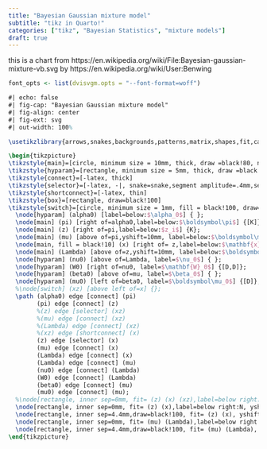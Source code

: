 ```yaml
---
title: "Bayesian Gaussian mixture model"
subtitle: "tikz in Quarto!"
categories: ["tikz", "Bayesian Statistics", "mixture models"]
draft: true
---
```


this is a chart from https://en.wikipedia.org/wiki/File:Bayesian-gaussian-mixture-vb.svg by https://en.wikipedia.org/wiki/User:Benwing

```r
font_opts <- list(dvisvgm.opts = "--font-format=woff")
```

```tikz
#| echo: false
#| fig-cap: "Bayesian Gaussian mixture model"
#| fig-align: center
#| fig-ext: svg
#| out-width: 100%

\usetikzlibrary{arrows,snakes,backgrounds,patterns,matrix,shapes,fit,calc,shadows,plotmarks}

\begin{tikzpicture}
\tikzstyle{main}=[circle, minimum size = 10mm, thick, draw =black!80, node distance = 16mm]
\tikzstyle{hyparam}=[rectangle, minimum size = 5mm, thick, draw =black!80, fill = black!10, node distance = 16mm]
\tikzstyle{connect}=[-latex, thick]
\tikzstyle{selector}=[-latex, -|, snake=snake,segment amplitude=.4mm,segment length=2mm,line after snake=1mm, thick]
\tikzstyle{shortconnect}=[-latex, thin]
\tikzstyle{box}=[rectangle, draw=black!100]
\tikzstyle{switch}=[circle, minimum size = 1mm, fill = black!100, draw=black!100]
  \node[hyparam] (alpha0) [label=below:$\alpha_0$] { };
  \node[main] (pi) [right of=alpha0,label=below:$\boldsymbol\pi$] {[K]};
  \node[main] (z) [right of=pi,label=below:$z_i$] {K};
  \node[main] (mu) [above of=pi,yshift=10mm, label=below:$\boldsymbol\mu_k$] {[D]};
  \node[main, fill = black!10] (x) [right of= z,label=below:$\mathbf{x}_i$] {[D]};
  \node[main] (Lambda) [above of=z,yshift=10mm, label=below:$\boldsymbol\Lambda_k$] {[D,D]};
  \node[hyparam] (nu0) [above of=Lambda, label=$\nu_0$] { };
  \node[hyparam] (W0) [right of=nu0, label=$\mathbf{W}_0$] {[D,D]};
  \node[hyparam] (beta0) [above of=mu, label=$\beta_0$] { };
  \node[hyparam] (mu0) [left of=beta0, label=$\boldsymbol\mu_0$] {[D]};
  %\node[switch] (xz) [above left of=x] {};
  \path (alpha0) edge [connect] (pi)
        (pi) edge [connect] (z)
        %(z) edge [selector] (xz)
        %(mu) edge [connect] (xz)
        %(Lambda) edge [connect] (xz)
        %(xz) edge [shortconnect] (x)
        (z) edge [selector] (x)
        (mu) edge [connect] (x)
        (Lambda) edge [connect] (x)
        (Lambda) edge [connect] (mu)
        (nu0) edge [connect] (Lambda)
        (W0) edge [connect] (Lambda)
        (beta0) edge [connect] (mu)
        (mu0) edge [connect] (mu);
  %\node[rectangle, inner sep=0mm, fit= (z) (x) (xz),label=below right:N, yshift=-1.5mm, xshift=7mm] {};
  \node[rectangle, inner sep=0mm, fit= (z) (x),label=below right:N, yshift=-1.5mm, xshift=7mm] {};
  \node[rectangle, inner sep=4.4mm,draw=black!100, fit= (z) (x), yshift=-1.5mm, xshift=0.5mm] {};
  \node[rectangle, inner sep=0mm, fit= (mu) (Lambda),label=below right:K, yshift=-2mm, xshift=11mm] {};
  \node[rectangle, inner sep=4.4mm,draw=black!100, fit= (mu) (Lambda), yshift=-2mm, xshift=3mm] {};
\end{tikzpicture}

```